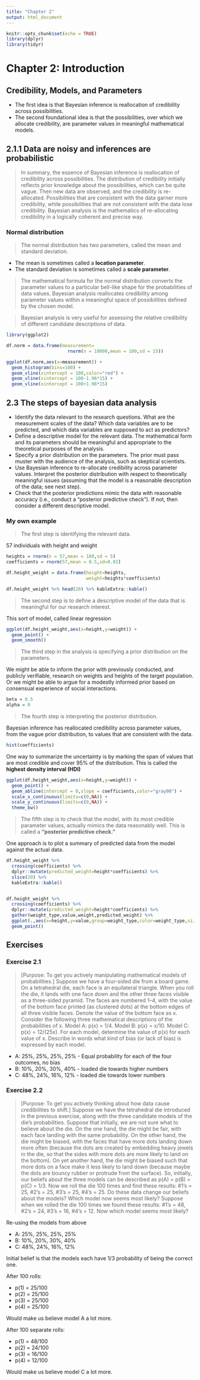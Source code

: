 ```yaml
---
title: "Chapter 2"
output: html_document
---
```


```r
knitr::opts_chunk$set(echo = TRUE)
library(dplyr)
library(tidyr)
```

# Chapter 2: Introduction

## Credibility, Models, and Parameters

* The first idea is that Bayesian inference is reallocation of credibility across possibilities. 
* The second foundational idea is that the possibilities, over which we allocate credibility, are parameter values in meaningful mathematical models.


## 2.1.1 Data are noisy and inferences are probabilistic


> In summary, the essence of Bayesian inference is reallocation of credibility across possibilities. The distribution of credibility initially reflects prior knowledge about the possibilities, which can be quite vague. Then new data are observed, and the credibility is re-allocated. Possibilities that are consistent with the data garner more credibility, while possibilities that are not consistent with the data lose credibility. Bayesian analysis is the mathematics of re-allocating credibility in a logically coherent and precise way.

### Normal distribution

> The normal distribution has two parameters, called the mean and standard deviation.

* The mean is sometimes called a **location parameter**.
* The standard deviation is sometimes called a **scale parameter**.

> The mathematical formula for the normal distribution converts the parameter values to a particular bell-like shape for the probabilities of data values. Bayesian analysis reallocates credibility among parameter values within a meaningful space of possibilities defined by the chosen model.

> Bayesian analysis is very useful for assessing the relative credibility of different candidate descriptions of data.



```r

library(ggplot2)

df.norm = data.frame(measurement=
                       rnorm(n = 10000,mean = 100,sd = 15))

ggplot(df.norm,aes(x=measurement)) +
  geom_histogram(bins=100) +
  geom_vline(xintercept = 100,color="red") +
  geom_vline(xintercept = 100-1.96*15) +
  geom_vline(xintercept = 100+1.96*15)

```

## 2.3 The steps of bayesian data analysis

* Identify the data relevant to the research questions. 
What are the measurement scales of the data? 
Which data variables are to be predicted, and which data variables are supposed to act as predictors? 
* Define a descriptive model for the relevant data. 
The mathematical form and its parameters should be meaningful and appropriate to the theoretical purposes of the analysis. 
* Specify a prior distribution on the parameters. 
The prior must pass muster with the audience of the analysis, such as skeptical scientists. 
* Use Bayesian inference to re-allocate credibility across parameter values. 
Interpret the posterior distribution with respect to theoretically meaningful issues (assuming that the model is a reasonable description of the data; see next step). 
* Check that the posterior predictions mimic the data with reasonable accuracy (i.e., conduct a “posterior predictive check”). 
If not, then consider a different descriptive model.

### My own example

> The first step is identifying the relevant data.

57 individuals with height and weight

```r

heights = rnorm(n = 57,mean = 180,sd = 5)
coefficients = rnorm(57,mean = 0.5,sd=0.02)

df.height_weight = data.frame(height=heights,
                              weight=heights*coefficients)

df.height_weight %>% head(20) %>% kableExtra::kable()

```


> The second step is to define a descriptive model of the data that is meaningful for our research interest.

This sort of model, called linear regression

```r

ggplot(df.height_weight,aes(x=height,y=weight)) +
  geom_point() +
  geom_smooth()

```


> The third step in the analysis is specifying a prior distribution on the parameters.

We might be able to inform the prior with previously conducted, and publicly verifiable, research on weights and heights of the target population. Or we might be able to argue for a modestly informed prior based on consensual experience of social interactions.

```r

beta = 0.5
alpha = 0

```

> The fourth step is interpreting the posterior distribution.

Bayesian inference has reallocated credibility across parameter values, from the vague prior distribution, to values that are consistent with the data.

```r

hist(coefficients)

```

One way to summarize the uncertainty is by marking the span of values that are most credible and cover 95% of the distribution. This is called the **highest density interval (HDI)**

```r

ggplot(df.height_weight,aes(x=height,y=weight)) +
  geom_point() +
  geom_abline(intercept = 0,slope = coefficients,color="gray90") +
  scale_x_continuous(limits=c(0,NA)) +
  scale_y_continuous(limits=c(0,NA)) +
  theme_bw()

```

> The fifth step is to check that the model, with its most credible parameter values, actually mimics the data reasonably well. This is called a **“posterior predictive check.”**

One approach is to plot a summary of predicted data from the model against the actual data.


```r

df.height_weight %>% 
  crossing(coefficients) %>% 
  dplyr::mutate(predicted_weight=height*coefficients) %>% 
  slice(20) %>% 
  kableExtra::kable()


df.height_weight %>% 
  crossing(coefficients) %>% 
  dplyr::mutate(predicted_weight=height*coefficients) %>% 
  gather(weight_type,value,weight,predicted_weight) %>% 
  ggplot(.,aes(x=height,y=value,group=weight_type,color=weight_type,size=weight_type)) +
  geom_point()

```

## Exercises

### Exercise 2.1 

>[Purpose: To get you actively manipulating mathematical models of probabilities.] Suppose we have a four-sided die from a board game. On a tetrahedral die, each face is an equilateral triangle. When you roll the die, it lands with one face down and the other three faces visible as a three-sided pyramid. The faces are numbered 1–4, with the value of the bottom face printed (as clustered dots) at the bottom edges of all three visible faces. Denote the value of the bottom face as x. Consider the following three mathematical descriptions of the probabilities of x. Model A: p(x) = 1/4. Model B: p(x) = x/10. Model C: p(x) = 12/(25x). For each model, determine the value of p(x) for each value of x. Describe in words what kind of bias (or lack of bias) is expressed by each model.

* A: 25%, 25%, 25%, 25% - Equal probability for each of the four outcomes, no bias
* B: 10%, 20%, 30%, 40% - loaded die towards higher numbers
* C: 48%, 24%, 16%, 12% - loaded die towards lower numbers

### Exercise 2.2

> [Purpose: To get you actively thinking about how data cause credibilities to shift.] Suppose we have the tetrahedral die introduced in the previous exercise, along with the three candidate models of the die's probabilities. Suppose that initially, we are not sure what to believe about the die. On the one hand, the die might be fair, with each face landing with the same probability. On the other hand, the die might be biased, with the faces that have more dots landing down more often (because the dots are created by embedding heavy jewels in the die, so that the sides with more dots are more likely to land on the bottom). On yet another hand, the die might be biased such that more dots on a face make it less likely to land down (because maybe the dots are bouncy rubber or protrude from the surface). So, initially, our beliefs about the three models can be described as p(A) = p(B) = p(C) = 1/3. Now we roll the die 100 times and find these results: #1's = 25, #2's = 25, #3's = 25, #4's = 25. Do these data change our beliefs about the models? Which model now seems most likely? Suppose when we rolled the die 100 times we found these results: #1's = 48, #2's = 24, #3's = 16, #4's = 12. Now which model seems most likely?

Re-using the models from above

* A: 25%, 25%, 25%, 25% 
* B: 10%, 20%, 30%, 40%
* C: 48%, 24%, 16%, 12%

Initial belief is that the models each have 1/3 probability of being the correct one.

After 100 rolls:

* p(1) = 25/100
* p(2) = 25/100
* p(3) = 25/100
* p(4) = 25/100

Would make us believe model A a lot more.


After 100 separate rolls:

* p(1) = 48/100
* p(2) = 24/100
* p(3) = 16/100
* p(4) = 12/100

Would make us believe model C a lot more.

